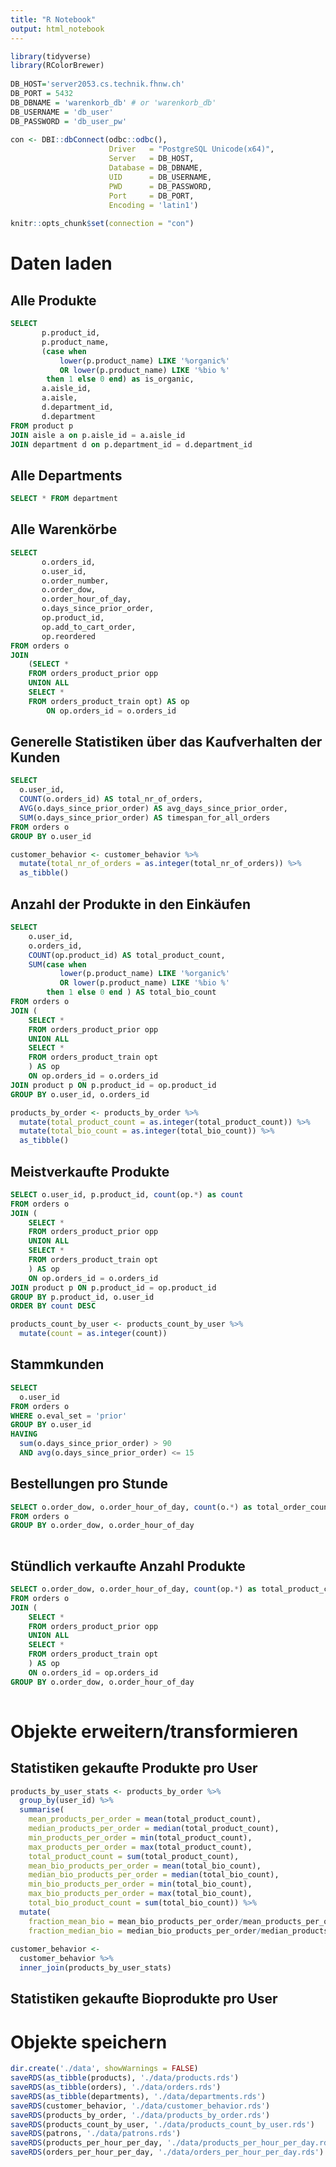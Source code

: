 --- 
title: "R Notebook" 
output: html_notebook 
--- 
 
```{r, echo=FALSE} 
library(tidyverse) 
library(RColorBrewer) 
 
DB_HOST='server2053.cs.technik.fhnw.ch' 
DB_PORT = 5432 
DB_DBNAME = 'warenkorb_db' # or 'warenkorb_db' 
DB_USERNAME = 'db_user'  
DB_PASSWORD = 'db_user_pw' 
 
con <- DBI::dbConnect(odbc::odbc(), 
                      Driver   = "PostgreSQL Unicode(x64)", 
                      Server   = DB_HOST, 
                      Database = DB_DBNAME, 
                      UID      = DB_USERNAME, 
                      PWD      = DB_PASSWORD, 
                      Port     = DB_PORT, 
                      Encoding = 'latin1') 
 
knitr::opts_chunk$set(connection = "con") 
``` 
# Daten laden 
 
## Alle Produkte 
 
```{sql, connection=con, output.var=products} 
SELECT 
       p.product_id, 
       p.product_name, 
       (case when 
           lower(p.product_name) LIKE '%organic%' 
           OR lower(p.product_name) LIKE '%bio %' 
        then 1 else 0 end) as is_organic, 
       a.aisle_id, 
       a.aisle, 
       d.department_id, 
       d.department 
FROM product p 
JOIN aisle a on p.aisle_id = a.aisle_id 
JOIN department d on p.department_id = d.department_id 
``` 
 
## Alle Departments 
```{sql connection=con, output.var=departments} 
SELECT * FROM department 
``` 
 
 
## Alle Warenkörbe 
 
```{sql connection=con, output.var=orders} 
SELECT  
       o.orders_id,  
       o.user_id,  
       o.order_number,  
       o.order_dow,  
       o.order_hour_of_day,  
       o.days_since_prior_order, 
       op.product_id, 
       op.add_to_cart_order, 
       op.reordered 
FROM orders o 
JOIN 
    (SELECT * 
    FROM orders_product_prior opp 
    UNION ALL 
    SELECT * 
    FROM orders_product_train opt) AS op 
        ON op.orders_id = o.orders_id 
``` 
 
## Generelle Statistiken über das Kaufverhalten der Kunden 
 
```{sql connection=con, output.var=customer_behavior} 
SELECT 
  o.user_id, 
  COUNT(o.orders_id) AS total_nr_of_orders, 
  AVG(o.days_since_prior_order) AS avg_days_since_prior_order, 
  SUM(o.days_since_prior_order) AS timespan_for_all_orders 
FROM orders o 
GROUP BY o.user_id 
``` 
 
```{r} 
customer_behavior <- customer_behavior %>% 
  mutate(total_nr_of_orders = as.integer(total_nr_of_orders)) %>% 
  as_tibble() 
``` 
 
## Anzahl der Produkte in den Einkäufen 
 
```{sql connection=con, output.var=products_by_order} 
SELECT 
    o.user_id, 
    o.orders_id, 
    COUNT(op.product_id) AS total_product_count, 
    SUM(case when 
           lower(p.product_name) LIKE '%organic%' 
           OR lower(p.product_name) LIKE '%bio %' 
        then 1 else 0 end ) AS total_bio_count 
FROM orders o 
JOIN ( 
    SELECT * 
    FROM orders_product_prior opp 
    UNION ALL 
    SELECT * 
    FROM orders_product_train opt 
    ) AS op 
    ON op.orders_id = o.orders_id 
JOIN product p ON p.product_id = op.product_id 
GROUP BY o.user_id, o.orders_id 
``` 
 
```{r} 
products_by_order <- products_by_order %>% 
  mutate(total_product_count = as.integer(total_product_count)) %>% 
  mutate(total_bio_count = as.integer(total_bio_count)) %>% 
  as_tibble() 
``` 
 
## Meistverkaufte Produkte  
```{sql connection=con, output.var=products_count_by_user}  
SELECT o.user_id, p.product_id, count(op.*) as count  
FROM orders o  
JOIN (  
    SELECT *  
    FROM orders_product_prior opp  
    UNION ALL  
    SELECT *  
    FROM orders_product_train opt  
    ) AS op  
    ON op.orders_id = o.orders_id  
JOIN product p ON p.product_id = op.product_id  
GROUP BY p.product_id, o.user_id  
ORDER BY count DESC   
```  
  
```{r}  
products_count_by_user <- products_count_by_user %>%  
  mutate(count = as.integer(count))  
```  
 
## Stammkunden 
 
```{sql, connection=con, output.var=patrons} 
SELECT 
  o.user_id 
FROM orders o 
WHERE o.eval_set = 'prior' 
GROUP BY o.user_id 
HAVING 
  sum(o.days_since_prior_order) > 90 
  AND avg(o.days_since_prior_order) <= 15 
``` 
 
## Bestellungen pro Stunde

```{sql, connection=con, output.var=orders_per_hour_per_day} 
SELECT o.order_dow, o.order_hour_of_day, count(o.*) as total_order_count  
FROM orders o  
GROUP BY o.order_dow, o.order_hour_of_day 
 
```  
 
## Stündlich verkaufte Anzahl Produkte 

```{sql, connection=con, output.var=products_per_hour_per_day} 
SELECT o.order_dow, o.order_hour_of_day, count(op.*) as total_product_count  
FROM orders o  
JOIN (  
    SELECT *  
    FROM orders_product_prior opp  
    UNION ALL  
    SELECT *  
    FROM orders_product_train opt  
    ) AS op  
    ON o.orders_id = op.orders_id  
GROUP BY o.order_dow, o.order_hour_of_day 
 
```  
 
 
# Objekte erweitern/transformieren 
 
## Statistiken gekaufte Produkte pro User 
```{r} 
products_by_user_stats <- products_by_order %>% 
  group_by(user_id) %>% 
  summarise( 
    mean_products_per_order = mean(total_product_count),  
    median_products_per_order = median(total_product_count), 
    min_products_per_order = min(total_product_count), 
    max_products_per_order = max(total_product_count), 
    total_product_count = sum(total_product_count), 
    mean_bio_products_per_order = mean(total_bio_count),  
    median_bio_products_per_order = median(total_bio_count), 
    min_bio_products_per_order = min(total_bio_count), 
    max_bio_products_per_order = max(total_bio_count), 
    total_bio_product_count = sum(total_bio_count)) %>% 
  mutate( 
    fraction_mean_bio = mean_bio_products_per_order/mean_products_per_order, 
    fraction_median_bio = median_bio_products_per_order/median_products_per_order) 
 
customer_behavior <- 
  customer_behavior %>% 
  inner_join(products_by_user_stats) 
``` 
 
 
 
 
## Statistiken gekaufte Bioprodukte pro User 
 
 
# Objekte speichern 
```{r} 
dir.create('./data', showWarnings = FALSE) 
saveRDS(as_tibble(products), './data/products.rds') 
saveRDS(as_tibble(orders), './data/orders.rds') 
saveRDS(as_tibble(departments), './data/departments.rds') 
saveRDS(customer_behavior, './data/customer_behavior.rds') 
saveRDS(products_by_order, './data/products_by_order.rds') 
saveRDS(products_count_by_user, './data/products_count_by_user.rds') 
saveRDS(patrons, './data/patrons.rds') 
saveRDS(products_per_hour_per_day, './data/products_per_hour_per_day.rds') 
saveRDS(orders_per_hour_per_day, './data/orders_per_hour_per_day.rds') 
 
``` 
 
